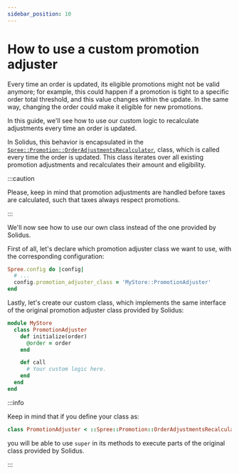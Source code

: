 ```yaml
---
sidebar_position: 10
---
```


# How to use a custom promotion adjuster

Every time an order is updated, its eligible promotions might
not be valid anymore; for example, this could happen if a promotion is
tight to a specific order total threshold, and this value changes within
the update. In the same way, changing the order could make it eligible
for new promotions.

In this guide, we'll see how to use our custom logic to recalculate adjustments every time an
order is updated.

In Solidus, this behavior is encapsulated in the
[`Spree::Promotion::OrderAdjustmentsRecalculator`][order_adjustments_recalculator],
class, which is called every time the order is updated. This class iterates over all
existing promotion adjustments and recalculates their amount and eligibility.

:::caution

Please, keep in mind that promotion adjustments are handled before taxes are
calculated, such that taxes always respect promotions.

:::

We'll now see how to use our own class instead of the one provided
by Solidus.

First of all, let's declare which promotion adjuster class we want to
use, with the corresponding configuration:

```ruby title="config/initializers/spree.rb"
Spree.config do |config|
  # ...
  config.promotion_adjuster_class = 'MyStore::PromotionAdjuster'
end
```

Lastly, let's create our custom class, which implements the same interface
of the original promotion adjuster class provided by Solidus:

```ruby title="app/models/my_store/promotion_adjuster.rb"
module MyStore
  class PromotionAdjuster
    def initialize(order)
      @order = order
    end

    def call
      # Your custom logic here.
    end
  end
end
```

:::info

Keep in mind that if you define your class as:

```ruby
class PromotionAdjuster < ::Spree::Promotion::OrderAdjustmentsRecalculator
```

you will be able to use `super` in its methods to execute parts of the
original class provided by Solidus.

:::

[order_adjustments_recalculator]: https://github.com/solidusio/solidus/blob/v3.3/core/app/models/spree/promotion/order_adjustments_recalculator.rb
